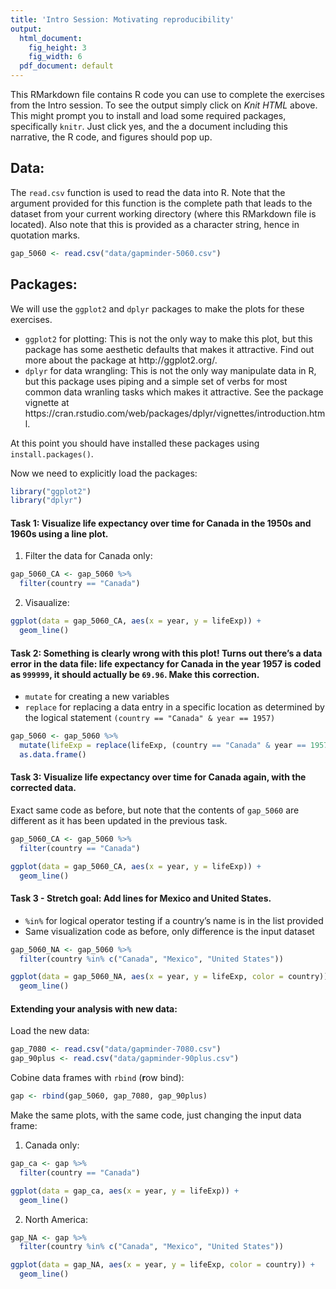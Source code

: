 ```yaml
---
title: 'Intro Session: Motivating reproducibility'
output:
  html_document:
    fig_height: 3
    fig_width: 6
  pdf_document: default
---
```


This RMarkdown file contains R code you can use to complete the exercises from the Intro
session. To see the output simply click on *Knit HTML* above. This might prompt you to 
install and load some required packages, specifically `knitr`. Just click yes, and the a 
document including this narrative, the R code, and figures should pop up.

## Data:

The `read.csv` function is used to read the data into R. Note that the argument provided 
for this function is the complete path that leads to the dataset from your current 
working directory (where this RMarkdown file is located). Also note that this is provided 
as a character string, hence in quotation marks.

```r
gap_5060 <- read.csv("data/gapminder-5060.csv")
```

## Packages:

We will use the `ggplot2` and `dplyr` packages to make the plots for these exercises. 

- `ggplot2` for plotting: This is not the only way to make this plot, but this package 
has some aesthetic defaults that makes it attractive. Find out more about the package
at http://ggplot2.org/.
- `dplyr` for data wrangling: This is not the only way manipulate data in R, but this
package uses piping and a simple set of verbs for most common data wranling tasks which
makes it attractive. See the package vignette at https://cran.rstudio.com/web/packages/dplyr/vignettes/introduction.html.

At this point you should have installed these packages using `install.packages()`.

Now we need to explicitly load the packages:

```r
library("ggplot2")
library("dplyr")
```

#### Task 1: Visualize life expectancy over time for Canada in the 1950s and 1960s using a line plot.

1. Filter the data for Canada only:
```r
gap_5060_CA <- gap_5060 %>%
  filter(country == "Canada")
```

2. Visaualize:
```r
ggplot(data = gap_5060_CA, aes(x = year, y = lifeExp)) +
  geom_line()
```

#### Task 2: Something is clearly wrong with this plot! Turns out there's a data error in the data file: life expectancy for Canada in the year 1957 is coded as `999999`, it should actually be `69.96`. Make this correction.

- `mutate` for creating a new variables
- `replace` for replacing a data entry in a specific
location as determined by the logical statement `(country == "Canada" & year == 1957)`
```r
gap_5060 <- gap_5060 %>%
  mutate(lifeExp = replace(lifeExp, (country == "Canada" & year == 1957), 69.96)) %>%
  as.data.frame()
```

#### Task 3: Visualize life expectancy over time for Canada again, with the corrected data.

Exact same code as before, but note that the contents of `gap_5060` are different as it 
has been updated in the previous task.
```r
gap_5060_CA <- gap_5060 %>%
  filter(country == "Canada")

ggplot(data = gap_5060_CA, aes(x = year, y = lifeExp)) +
  geom_line()
```

#### Task 3 - Stretch goal: Add lines for Mexico and United States.

- `%in%` for logical operator testing if a country's name is in the list provided
- Same visualization code as before, only difference is the input dataset
```r
gap_5060_NA <- gap_5060 %>%
  filter(country %in% c("Canada", "Mexico", "United States"))

ggplot(data = gap_5060_NA, aes(x = year, y = lifeExp, color = country)) +
  geom_line()
```

#### Extending your analysis with new data:

Load the new data:
```r
gap_7080 <- read.csv("data/gapminder-7080.csv")
gap_90plus <- read.csv("data/gapminder-90plus.csv")
```

Cobine data frames with `rbind` (**r**ow bind):
```r
gap <- rbind(gap_5060, gap_7080, gap_90plus)
```

Make the same plots, with the same code, just changing the input data frame:

1. Canada only:
```r
gap_ca <- gap %>%
  filter(country == "Canada")

ggplot(data = gap_ca, aes(x = year, y = lifeExp)) +
  geom_line()
```

2. North America:
```r
gap_NA <- gap %>%
  filter(country %in% c("Canada", "Mexico", "United States"))

ggplot(data = gap_NA, aes(x = year, y = lifeExp, color = country)) +
  geom_line()
```